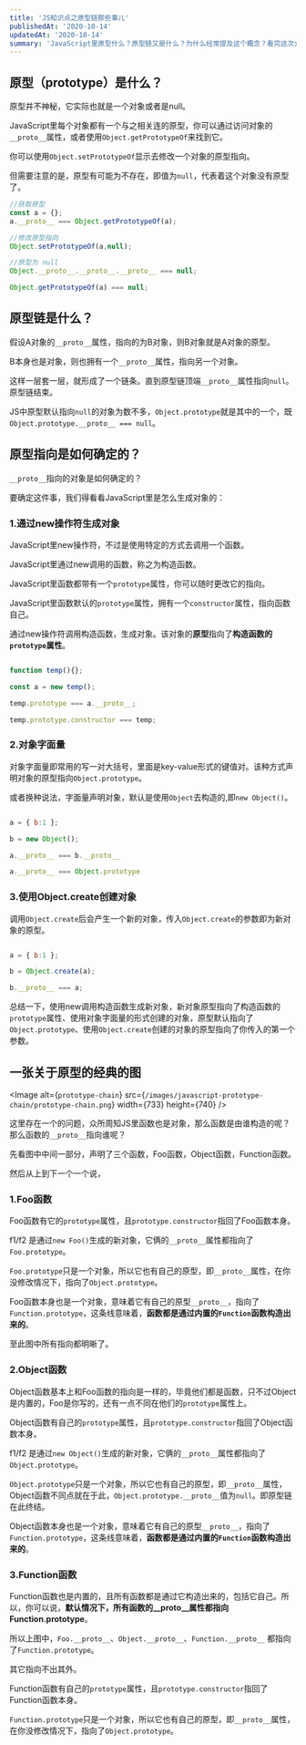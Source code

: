 ```yaml
---
title: 'JS知识点之原型链那些事儿'
publishedAt: '2020-10-14'
updatedAt: '2020-10-14'
summary: 'JavaScript里原型什么？原型链又是什么？为什么经常提及这个概念？看完这次介绍你应该就能理解了。'
---
```


## 原型（prototype）是什么？

原型并不神秘，它实际也就是一个对象或者是null。

JavaScript里每个对象都有一个与之相关连的原型，你可以通过访问对象的`__proto__`属性，或者使用`Object.getPrototypeOf`来找到它。

你可以使用`Object.setPrototypeOf`显示去修改一个对象的原型指向。

但需要注意的是，原型有可能为不存在，即值为`null`，代表着这个对象没有原型了。

``` javascript
//获取原型
const a = {};
a.__proto__ === Object.getPrototypeOf(a);

//修改原型指向
Object.setPrototypeOf(a,null);

//原型为 null
Object.__proto__.__proto__.__proto__ === null;

Object.getPrototypeOf(a) === null;
```

## 原型链是什么？

假设A对象的`__proto__`属性，指向的为B对象，则B对象就是A对象的原型。

B本身也是对象，则也拥有一个`__proto__`属性，指向另一个对象。

这样一层套一层，就形成了一个链条。直到原型链顶端`__proto__`属性指向`null`。原型链结束。

JS中原型默认指向`null`的对象为数不多，`Object.prototype`就是其中的一个，既`Object.prototype.__proto__ === null`。

## 原型指向是如何确定的？

`__proto__`指向的对象是如何确定的？

要确定这件事，我们得看看JavaScript里是怎么生成对象的：

### 1.通过new操作符生成对象


JavaScript里new操作符，不过是使用特定的方式去调用一个函数。

JavaScript里通过new调用的函数，称之为构造函数。

JavaScript里函数都带有一个`prototype`属性，你可以随时更改它的指向。

JavaScript里函数默认的`prototype`属性，拥有一个`constructor`属性，指向函数自己。

通过new操作符调用构造函数，生成对象。该对象的**原型**指向了**构造函数的`prototype`属性**。


``` javascript

function temp(){};

const a = new temp();

temp.prototype === a.__proto__;

temp.prototype.constructor === temp;

```


### 2.对象字面量

对象字面量即常用的写一对大括号，里面是key-value形式的键值对。该种方式声明对象的原型指向`Object.prototype`。

或者换种说法，字面量声明对象，默认是使用`Object`去构造的,即`new Object()`。

``` JavaScript

a = { b:1 };

b = new Object();

a.__proto__ === b.__proto__

a.__proto__ === Object.prototype

```


### 3.使用Object.create创建对象

调用`Object.create`后会产生一个新的对象，传入`Object.create`的参数即为新对象的原型。

``` JavaScript

a = { b:1 };

b = Object.create(a);

b.__proto__ === a;


```

总结一下，使用new调用构造函数生成新对象，新对象原型指向了构造函数的`prototype`属性、使用对象字面量的形式创建的对象，原型默认指向了`Object.prototype`、使用`Object.create`创建的对象的原型指向了你传入的第一个参数。

## 一张关于原型的经典的图

<Image
  alt={`prototype-chain`}
  src={`/images/javascript-prototype-chain/prototype-chain.png`}
  width={733}
  height={740}
/>

这里存在一个的问题，众所周知JS里函数也是对象，那么函数是由谁构造的呢？那么函数的`__proto__`指向谁呢？

先看图中中间一部分，声明了三个函数，Foo函数，Object函数，Function函数。

然后从上到下一个一个说，

### 1.Foo函数

Foo函数有它的`prototype`属性，且`prototype.constructor`指回了Foo函数本身。

f1/f2 是通过`new Foo()`生成的新对象，它俩的`__proto__`属性都指向了`Foo.prototype`。

`Foo.prototype`只是一个对象，所以它也有自己的原型，即`__proto__`属性，在你没修改情况下，指向了`Object.prototype`。

Foo函数本身也是一个对象，意味着它有自己的原型`__proto__`，指向了`Function.prototype`，这条线意味着，**函数都是通过内置的`Function`函数构造出来的**。

至此图中所有指向都明晰了。

### 2.Object函数

Object函数基本上和Foo函数的指向是一样的，毕竟他们都是函数，只不过Object是内置的，Foo是你写的，还有一点不同在他们的`prototype`属性上。

Object函数有自己的`prototype`属性，且`prototype.constructor`指回了Object函数本身。

f1/f2 是通过`new Object()`生成的新对象，它俩的`__proto__`属性都指向了`Object.prototype`。

`Object.prototype`只是一个对象，所以它也有自己的原型，即`__proto__`属性，Object函数不同点就在于此，`Object.prototype.__proto__`值为`null`。即原型链在此终结。

Object函数本身也是一个对象，意味着它有自己的原型`__proto__`，指向了`Function.prototype`，这条线意味着，**函数都是通过内置的`Function`函数构造出来的**。

### 3.Function函数

Function函数也是内置的，且所有函数都是通过它构造出来的，包括它自己。所以，你可以说，**默认情况下，所有函数的__proto__属性都指向Function.prototype**。

所以上图中，`Foo.__proto__`、`Object.__proto__`、`Function.__proto__` 都指向了`Function.prototype`。

其它指向不出其外。

Function函数有自己的`prototype`属性，且`prototype.constructor`指回了Function函数本身。

`Function.prototype`只是一个对象，所以它也有自己的原型，即`__proto__`属性，在你没修改情况下，指向了`Object.prototype`。

